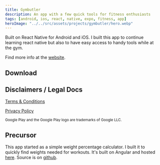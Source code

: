 ```yaml
---
title: Gymbutler
description: An app with a few quick tools for fitness enthusiasts
tags: [android, ios, react, native, expo, fitness, app]
heroImage: "../../src/assets/projects/gymbutler/hero.webp"
---
```



Built on React Native for Android and iOS. I built this app to continue learning react native but also to have easy access to handy tools while at the gym.

Find more info at the [website](https://gymbutler.cavender.io/).

## Download

<StoreLinks
  appStoreUrl="https://apps.apple.com/us/app/gymbutler/id1613277271?itsct=apps_box_link&itscg=30200"
  googlePlayUrl="https://play.google.com/store/apps/details?id=com.gymbutler&pcampaignid=pcampaignidMKT-Other-global-all-co-prtnr-py-PartBadge-Mar2515-1"
/>

## Disclaimers / Legal Docs

[Terms & Conditions](https://gymbutler.cavender.io/terms/)

[Privacy Policy](https://gymbutler.cavender.io/privacy/)

<small>
  Google Play and the Google Play logo are trademarks of Google LLC.
</small>

## Precursor

This app started as a simple weight percentage calculator. I built it to quickly find weights needed for workouts. It's built on Angular and hosted [here](https://stephencavender.github.io/ng-percentages-calc/). Source is on [github](https://github.com/StephenCavender/ng-percentages-calc).
